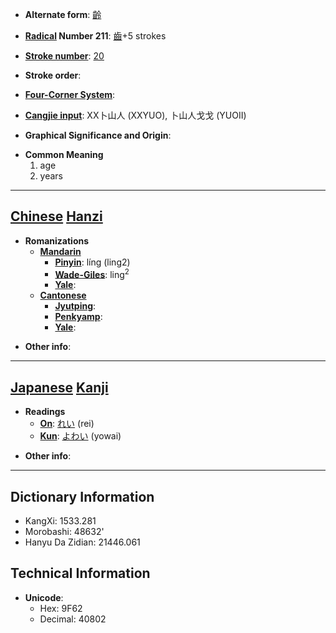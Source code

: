 * '''Alternate form''': [[齡]]

* '''[[Wiktionary:Chinese radical index| Radical]] Number 211''': [[Wiktionary:Chinese radical index 齒|齒]]+5 strokes

* '''[[Wiktionary:Chinese total strokes index|Stroke number]]''': [[Wiktionary:Chinese total strokes index 20|20]]

* '''Stroke order''': 

* '''[[Wiktionary:Chinese four corner index|Four-Corner System]]''': 

* '''[[Wiktionary:Chinese Cangjie index|Cangjie input]]''': XX卜山人 (XXYUO), 卜山人戈戈 (YUOII)

* '''Graphical Significance and Origin''': 

* '''Common Meaning'''
*#age
*# years


----

== [[Chinese]] [[Hanzi]] ==

* '''Romanizations'''
** '''[[Mandarin]]'''
*** '''[[Pinyin]]''': líng (ling2)
*** '''[[Wade-Giles]]''': ling<sup>2</sup>
*** '''[[Yale]]''': 
** '''[[Cantonese]]'''
*** '''[[Jyutping]]''':
*** '''[[Penkyamp]]''': 
*** '''[[Yale]]''': 

* '''Other info''': 

----

== [[Japanese]] [[Kanji]] ==

* '''Readings'''
** '''[[On]]''': [[れい]] (rei)
** '''[[Kun]]''': [[よわい]] (yowai)

* '''Other info''':  

----

== Dictionary Information ==

* KangXi: 1533.281
* Morobashi: 48632'
* Hanyu Da Zidian: 21446.061

== Technical Information ==

* '''Unicode''':
** Hex: 9F62
** Decimal: 40802